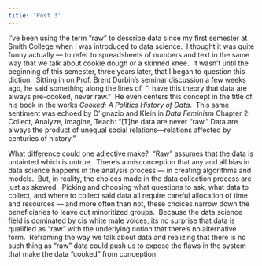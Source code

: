```yaml
---
title: 'Post 3'
---
```


I’ve been using the term “raw” to describe data since my first semester at Smith College when I was introduced to data science.  I thought it was quite funny actually — to refer to spreadsheets of numbers and text in the same way that we talk about cookie dough or a skinned knee.  It wasn’t until the beginning of this semester, three years later, that I began to question this diction.  Sitting in on Prof. Brent Durbin’s seminar discussion a few weeks ago, he said something along the lines of, “I have this theory that data are always pre-cooked, never raw.”  He even centers this concept in the title of his book in the works *Cooked: A Politics History of Data*.  This same sentiment was echoed by D’Ignazio and Klein in *Data Feminism* Chapter 2: Collect, Analyze, Imagine, Teach: “[T]he data are never “raw.” Data are always the product of unequal social relations—relations affected by centuries of history.”

What difference could one adjective make?  “Raw” assumes that the data is untainted which is untrue.  There’s a misconception that any and all bias in data science happens in the analysis process — in creating algorithms and models.  But, in reality, the choices made in the data collection process are just as skewed.  Picking and choosing what questions to ask, what data to collect, and where to collect said data all require careful allocation of time and resources — and more often than not, these choices narrow down the beneficiaries to leave out minoritized groups.  Because the data science field is dominated by cis white male voices, its no surprise that data is qualified as “raw” with the underlying notion that there’s no alternative form.  Reframing the way we talk about data and realizing that there is no such thing as “raw” data could push us to expose the flaws in the system that make the data “cooked” from conception.
